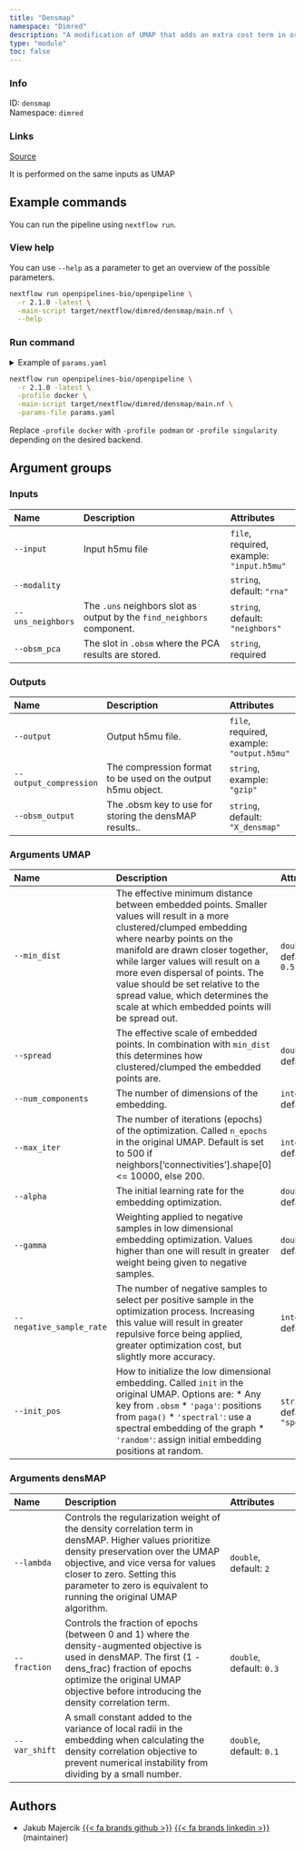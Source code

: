 ```yaml
---
title: "Densmap"
namespace: "Dimred"
description: "A modification of UMAP that adds an extra cost term in order to preserve information  about the relative local density of the data."
type: "module"
toc: false
---
```


::: {.column-margin}

### Info

ID: `densmap`  
Namespace: `dimred`

### Links
[Source](https://github.com/openpipelines-bio/openpipeline/blob/2.1.0/src/dimred/densmap/config.vsh.yaml){.btn-action .btn-sm .btn-info .btn role="button"}

:::

It is performed on the same inputs as UMAP

## Example commands

You can run the pipeline using `nextflow run`.

### View help

You can use `--help` as a parameter to get an overview of the possible parameters.

```bash
nextflow run openpipelines-bio/openpipeline \
  -r 2.1.0 -latest \
  -main-script target/nextflow/dimred/densmap/main.nf \
  --help
```

### Run command

<details>
<summary>Example of `params.yaml`</summary>
```yaml
# Inputs
input: # please fill in - example: "input.h5mu"
modality: "rna"
uns_neighbors: "neighbors"
obsm_pca: # please fill in - example: "foo"

# Outputs
# output: "$id.$key.output.h5mu"
# output_compression: "gzip"
obsm_output: "X_densmap"

# Arguments UMAP
min_dist: 0.5
spread: 1.0
num_components: 2
max_iter: 0
alpha: 1.0
gamma: 1.0
negative_sample_rate: 5
init_pos: "spectral"

# Arguments densMAP
lambda: 2.0
fraction: 0.3
var_shift: 0.1

# Nextflow input-output arguments
publish_dir: # please fill in - example: "output/"
# param_list: "my_params.yaml"

# Arguments
```
</details>

```bash
nextflow run openpipelines-bio/openpipeline \
  -r 2.1.0 -latest \
  -profile docker \
  -main-script target/nextflow/dimred/densmap/main.nf \
  -params-file params.yaml
```

:::{.callout-note}
Replace `-profile docker` with `-profile podman` or `-profile singularity` depending on the desired backend.
:::

## Argument groups

### Inputs

|Name              |Description                                                            |Attributes                                |
|:----------|:--------------------------------------------------|:--------------------|
|`--input`         |Input h5mu file                                                        |`file`, required, example: `"input.h5mu"` |
|`--modality`      |                                                                       |`string`, default: `"rna"`                |
|`--uns_neighbors` |The `.uns` neighbors slot as output by the `find_neighbors` component. |`string`, default: `"neighbors"`          |
|`--obsm_pca`      |The slot in `.obsm` where the PCA results are stored.                  |`string`, required                        |


### Outputs

|Name                   |Description                                                  |Attributes                                 |
|:----------|:--------------------------------------------------|:--------------------|
|`--output`             |Output h5mu file.                                            |`file`, required, example: `"output.h5mu"` |
|`--output_compression` |The compression format to be used on the output h5mu object. |`string`, example: `"gzip"`                |
|`--obsm_output`        |The .obsm key to use for storing the densMAP results..       |`string`, default: `"X_densmap"`           |


### Arguments UMAP

|Name                     |Description                                                                                                                                                                                                                                                                                                                                                                                   |Attributes                      |
|:----------|:--------------------------------------------------|:--------------------|
|`--min_dist`             |The effective minimum distance between embedded points. Smaller values will result  in a more clustered/clumped embedding where nearby points on the manifold are drawn  closer together, while larger values will result on a more even dispersal of points.  The value should be set relative to the spread value, which determines the scale at  which embedded points will be spread out. |`double`, default: `0.5`        |
|`--spread`               |The effective scale of embedded points. In combination with `min_dist` this  determines how clustered/clumped the embedded points are.                                                                                                                                                                                                                                                        |`double`, default: `1`          |
|`--num_components`       |The number of dimensions of the embedding.                                                                                                                                                                                                                                                                                                                                                    |`integer`, default: `2`         |
|`--max_iter`             |The number of iterations (epochs) of the optimization. Called `n_epochs`  in the original UMAP. Default is set to 500 if  neighbors['connectivities'].shape[0] <= 10000, else 200.                                                                                                                                                                                                            |`integer`, default: `0`         |
|`--alpha`                |The initial learning rate for the embedding optimization.                                                                                                                                                                                                                                                                                                                                     |`double`, default: `1`          |
|`--gamma`                |Weighting applied to negative samples in low dimensional embedding optimization.  Values higher than one will result in greater weight being given to negative samples.                                                                                                                                                                                                                       |`double`, default: `1`          |
|`--negative_sample_rate` |The number of negative samples to select per positive sample in the optimization process. Increasing this value will result in greater repulsive force being applied, greater optimization cost, but slightly more accuracy.                                                                                                                                                                  |`integer`, default: `5`         |
|`--init_pos`             |How to initialize the low dimensional embedding. Called `init` in the original UMAP. Options are:    * Any key from `.obsm` * `'paga'`: positions from `paga()` * `'spectral'`: use a spectral embedding of the graph * `'random'`: assign initial embedding positions at random.                                                                                                             |`string`, default: `"spectral"` |


### Arguments densMAP

|Name          |Description                                                                                                                                                                                                                                                                             |Attributes               |
|:----------|:--------------------------------------------------|:--------------------|
|`--lambda`    |Controls the regularization weight of the density correlation term in densMAP.  Higher values prioritize density preservation over the UMAP objective, and vice versa  for values closer to zero. Setting this parameter to zero is equivalent to running  the original UMAP algorithm. |`double`, default: `2`   |
|`--fraction`  |Controls the fraction of epochs (between 0 and 1) where the density-augmented objective  is used in densMAP. The first (1 - dens_frac) fraction of epochs optimize the original  UMAP objective before introducing the density correlation term.                                        |`double`, default: `0.3` |
|`--var_shift` |A small constant added to the variance of local radii in the embedding when calculating  the density correlation objective to prevent numerical instability from dividing by a  small number.                                                                                           |`double`, default: `0.1` |

## Authors


  * Jakub Majercik [{{< fa brands github >}}](https://github.com/jakubmajercik) [{{< fa brands linkedin >}}](https://linkedin.com/in/jakubmajercik) (maintainer)

